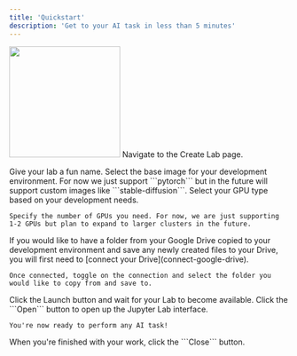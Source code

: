 ```yaml
---
title: 'Quickstart'
description: 'Get to your AI task in less than 5 minutes'
---
```


<img
  height="200"
  src="/images/CreateLabPage.gif"
/>
Navigate to the Create Lab page.


<Steps>
  <Step title="Name your Lab">
    Give your lab a fun name.
  </Step>
  <Step title="Select an Image">
    Select the base image for your development environment. For now we just support ```pytorch``` but in the future will support custom images like ```stable-diffusion```.
  </Step>
  <Step title="Configure your GPU(s)">
    Select your GPU type based on your development needs.

    Specify the number of GPUs you need. For now, we are just supporting 1-2 GPUs but plan to expand to larger clusters in the future.
  </Step>
  <Step title="Connect Google Drive (Optional)">
    If you would like to have a folder from your Google Drive copied to your development environment and save any newly created files to your Drive, you will first need to [connect your Drive](connect-google-drive).

    Once connected, toggle on the connection and select the folder you would like to copy from and save to.
  </Step>
  <Step title="Launch Lab">
    Click the Launch button and wait for your Lab to become available.
  </Step>
  <Step title="Open your Lab">
    Click the ```Open``` button to open up the Jupyter Lab interface.

    You're now ready to perform any AI task!
  </Step>
  <Step title="Close your Lab">
    When you're finished with your work, click the ```Close``` button.
  </Step>
</Steps>